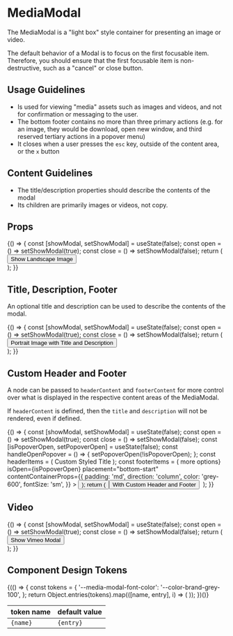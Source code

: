 
<Meta title="Components/MediaModal/Overview" component={MediaModal} />

# MediaModal

The MediaModal is a "light box" style container for presenting an image or video.

The default behavior of a Modal is to focus on the first focusable item.
Therefore, you should ensure that the first focusable item is non-destructive, such as a "cancel" or close button.

## Usage Guidelines

- Is used for viewing "media" assets such as images and videos, and not for confirmation or messaging to the user.
- The bottom footer contains no more than three primary actions (e.g. for an image, they would be download, open new window, and third reserved tertiary actions in a popover menu)
- It closes when a user presses the `esc` key, outside of the content area, or the `x` button

## Content Guidelines

- The title/description properties should describe the contents of the modal
- Its children are primarily images or videos, not copy.

## Props

<ArgsTable of={MediaModal} />

<Canvas>
  <Story name="Landscape Image">
    {() => {
      const [showModal, setShowModal] = useState(false);
      const open = () => setShowModal(true);
      const close = () => setShowModal(false);
      return (
        <div>
          <Button variant="light" onClick={open}>
            Show Landscape Image
          </Button>
          <MediaModal ariaLabel="landscape photo" isOpen={showModal} onDismiss={close}>
            <img
              src="images/landscape-mediamodal.jpg"
              alt=""
              style={{
                objectFit: 'contain',
                maxHeight: '100vh',
              }}
            />
          </MediaModal>
        </div>
      );
    }}
  </Story>
</Canvas>

## Title, Description, Footer

An optional title and description can be used to describe the contents of the modal.

<Canvas>
  <Story name="Portrait Image with Title and Description">
    {() => {
      const [showModal, setShowModal] = useState(false);
      const open = () => setShowModal(true);
      const close = () => setShowModal(false);
      return (
        <div>
          <Button variant="light" onClick={open}>
            Portrait Image with Title and Description
          </Button>
          <MediaModal
            title="portrait-mediamodal.jpg"
            description="Site Survey - Roof"
            isOpen={showModal}
            onDismiss={close}
          >
            <img
              src="images/portrait-mediamodal.jpg"
              alt=""
              style={{
                objectFit: 'contain',
                height: 'calc(100vh - var(--size-height-2xl))',
                width: 'auto',
              }}
            />
          </MediaModal>
        </div>
      );
    }}
  </Story>
</Canvas>

## Custom Header and Footer

A node can be passed to `headerContent` and `footerContent` for more control over what is displayed in the respective content areas of the MediaModal.

If `headerContent` is defined, then the `title` and `description` will not be rendered, even if defined.

<Canvas>
  <Story name="Custom Header Content">
    {() => {
      const [showModal, setShowModal] = useState(false);
      const open = () => setShowModal(true);
      const close = () => setShowModal(false);
      const [isPopoverOpen, setPopoverOpen] = useState(false);
      const handleOpenPopover = () => {
        setPopoverOpen(!isPopoverOpen);
      };
      const headerItems = (
        <Box childGap="2xs">
          <Box fontWeight="bold">Custom Styled Title</Box>
          <Box direction="row" childGap="xs">
            <Badge variant="info" size="sm" message="Invertor" />
            <Badge variant="info" size="sm" message="Utility Meter" />
            <Badge variant="info" size="sm" message="Site Survey" />
          </Box>
        </Box>
      );
      const footerItems = (
        <Box direction="row" childGap="lg" fontSize="lg">
          <Box as="a" color="white" href="/images/landscape-mediamodal.jpg" download>
            <Icon name="download" />
          </Box>
          <Box as="a" color="white" href="/images/landscape-mediamodal.jpg" target="_blank">
            <Icon name="launch-app" />
          </Box>
          <Popover
            content={<>more options</>}
            isOpen={isPopoverOpen}
            placement="bottom-start"
            contentContainerProps={{
              padding: 'md',
              direction: 'column',
              color: 'grey-600',
              fontSize: 'sm',
            }}
          >
            <Button isNaked iconPrefix="dots" onClick={handleOpenPopover} />
          </Popover>
        </Box>
      );
      return (
        <div>
          <Button variant="light" onClick={open}>
            With Custom Header and Footer
          </Button>
          <MediaModal
            isOpen={showModal}
            onDismiss={close}
            headerContent={headerItems}
            footerContent={footerItems}
          >
            <img
              src="images/portrait-mediamodal.jpg"
              alt=""
              style={{
                objectFit: 'contain',
                height: 'calc(100vh - var(--size-height-2xl))',
                width: 'auto',
              }}
            />
          </MediaModal>
        </div>
      );
    }}
  </Story>
</Canvas>

## Video

<Canvas>
  <Story name="Vimeo Video">
    {() => {
      const [showModal, setShowModal] = useState(false);
      const open = () => setShowModal(true);
      const close = () => setShowModal(false);
      return (
        <div>
          <Button variant="light" onClick={open}>
            Show Vimeo Modal
          </Button>
          <MediaModal ariaLabel="vimeo video" isOpen={showModal} onDismiss={close}>
            <Box display="block" width="90vw" maxWidth="5xl">
              <Vimeo vimeoId="595469877" />
            </Box>
          </MediaModal>
        </div>
      );
    }}
  </Story>
</Canvas>

## Component Design Tokens

<table>
  <thead>
    <tr>
      <th>token name</th>
      <th>default value</th>
    </tr>
  </thead>
  <tbody>
    {(() => {
      const tokens = {
        '--media-modal-font-color': '--color-brand-grey-100',
      };
      return Object.entries(tokens).map(([name, entry], i) => (
        <tr key={i}>
          <td>
            <code>{name}</code>
          </td>
          <td>
            <code>{entry}</code>
          </td>
        </tr>
      ));
    })()}

  </tbody>
</table>

